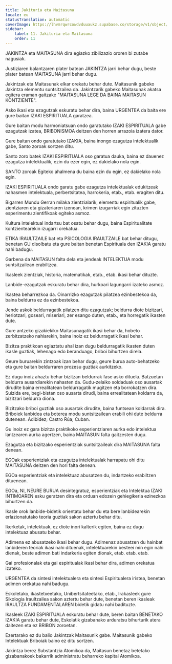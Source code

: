 ```yaml
---
title: Jakituria eta Maitasuna
locale: eu
statusTranslation: automatic
coverImage: https://lhvmrqwrcowdvduuaukz.supabase.co/storage/v1/object/public/strapi-uploads/small_cover-educacion-fundamental.webp-2d51a7828a2b1309555be27f7e2a61a0.webp
sidebar:
    label: 11. Jakituria eta Maitasuna
    order: 11
---
```

JAKINTZA eta MAITASUNA dira egiazko zibilizazio ororen bi zutabe nagusiak.

Justiziaren balantzaren plater batean JAKINTZA jarri behar dugu, beste plater batean MAITASUNA jarri behar dugu.

Jakintzak eta Maitasunak elkar orekatu behar dute. Maitasunik gabeko Jakintza elementu suntsitzailea da. Jakintzarik gabeko Maitasunak akatsa egitera eraman gaitzake "MAITASUNA LEGE DA BAINA MAITASUN KONTZIENTE".

Asko ikasi eta ezagutzak eskuratu behar dira, baina URGENTEA da baita ere gure baitan IZAKI ESPIRITUALA garatzea.

Gure baitan modu harmoniatsuan ondo garatutako IZAKI ESPIRITUALA gabe ezagutzak izatea, BRIBONISMOA deitzen den horren arrazoia izatera dator.

Gure baitan ondo garatutako IZAKIA, baina inongo ezagutza intelektualik gabe, Santo zoroak sortzen ditu.

Santo zoro batek IZAKI ESPIRITUALA oso garatua dauka, baina ez dauenez ezagutza intelektualik, ezin du ezer egin, ez dakielako nola egin.

SANTO zoroak Egiteko ahalmena du baina ezin du egin, ez dakielako nola egin.

IZAKI ESPIRITUALA ondo garatu gabe ezagutza intelektualak edukitzeak nahasmen intelektuala, perbertsitatea, harrokeria, etab., etab. eragiten ditu.

Bigarren Mundu Gerran milaka zientzialarik, elementu espiritualik gabe, zientziaren eta gizateriaren izenean, krimen izugarriak egin zituzten esperimentu zientifikoak egiteko asmoz.

Kultura intelektual indartsu bat osatu behar dugu, baina Espiritualitate kontzientearekin izugarri orekatua.

ETIKA IRAULTZAILE bat eta PSICOLOGIA IRAULTZAILE bat behar ditugu, benetan GU disolbatu eta gure baitan benetan Espirituala den IZAKIA garatu nahi badugu.

Garbena da MAITASUN falta dela eta jendeak INTELEKTUA modu suntsitzailean erabiltzea.

Ikasleek zientziak, historia, matematikak, etab., etab. ikasi behar dituzte.

Lanbide-ezagutzak eskuratu behar dira, hurkoari lagungarri izateko asmoz.

Ikastea beharrezkoa da. Oinarrizko ezagutzak pilatzea ezinbestekoa da, baina beldurra ez da ezinbestekoa.

Jende askok beldurragatik pilatzen ditu ezagutzak; beldurra diote bizitzari, heriotzari, goseari, miseriari, zer esango duten, etab., eta horregatik ikasten dute.

Gure antzeko gizakiekiko Maitasunagatik ikasi behar da, hobeto zerbitzatzeko nahiarekin, baina inoiz ez beldurragatik ikasi behar.

Bizitza praktikoan egiaztatu ahal izan dugu beldurragatik ikasten duten ikasle guztiak, lehenago edo beranduago, briboi bihurtzen direla.

Geure buruarekin zintzoak izan behar dugu, geure burua auto-behatzeko eta gure baitan beldurraren prozesu guztiak aurkitzeko.

Ez dugu inoiz ahaztu behar bizitzan beldurrak fase asko dituela. Batzuetan beldurra ausardiarekin nahasten da. Gudu-zelaiko soldaduak oso ausartak dirudite baina errealitatean beldurragatik mugitzen eta borrokatzen dira. Suizida ere, begi-bistan oso ausarta dirudi, baina errealitatean koldarra da, bizitzari beldurra diona.

Bizitzako briboi guztiak oso ausartak dirudite, baina funtsean koldarrak dira. Briboiek lanbidea eta boterea modu suntsitzailean erabili ohi dute beldurra dutenean. Adibidez; Castro Rúa; Cuban.

Gu inoiz ez gara bizitza praktikoko esperientziaren aurka edo intelektua lantzearen aurka agertzen, baina MAITASUN falta gaitzesten dugu.

Ezagutza eta bizitzako esperientziak suntsitzaileak dira MAITASUNA falta denean.

EGOak esperientziak eta ezagutza intelektualak harrapatu ohi ditu MAITASUNA deitzen den hori falta denean.

EGOa esperientziak eta intelektuaz abusatzen du, indartzeko erabiltzen dituenean.

EGOa, NI, NEURE BURUA desintegratuz, esperientziak eta Intelektua IZAKI INTIMOAREN esku geratzen dira eta orduan edozein gehiegikeria ezinezkoa bihurtzen da.

Ikasle orok lanbide-bidetik orientatu behar du eta bere lanbidearekin erlazionatutako teoria guztiak sakon aztertu behar ditu.

Ikerketak, intelektuak, ez diote inori kalterik egiten, baina ez dugu intelektuaz abusatu behar.

Adimena ez abusatzeko ikasi behar dugu. Adimenaz abusatzen du hainbat lanbideren teoriak ikasi nahi dituenak, intelektuarekin besteei min egin nahi dienak, beste adimen bati indarkeria egiten dionak, etab. etab. etab.

Gai profesionalak eta gai espiritualak ikasi behar dira, adimen orekatua izateko.

URGENTEA da sintesi intelektualera eta sintesi Espiritualera iristea, benetan adimen orekatua nahi badugu.

Eskoletako, ikastetxeetako, Unibertsitateetako, etab., Irakasleek gure Sikologia Iraultzailea sakon aztertu behar dute, benetan beren ikasleak IRAULTZA FUNDAMENTALAREN bidetik gidatu nahi badituzte.

Ikasleek IZAKI ESPIRITUALA eskuratu behar dute, beren baitan BENETAKO IZAKIA garatu behar dute, Eskolatik gizabanako arduratsu bihurturik atera daitezen eta ez BRIBON zoroetan.

Ezertarako ez du balio Jakintzak Maitasunik gabe. Maitasunik gabeko Intelektuak Briboiak baino ez ditu sortzen.

Jakintza berez Substantzia Atomikoa da, Maitasun benetaz betetako gizabanakoek bakarrik administratu beharreko kapital Atomikoa.

